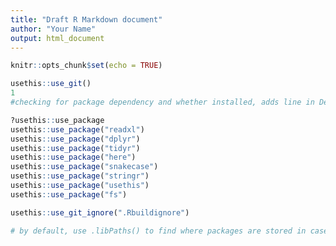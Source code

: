 ```yaml
---
title: "Draft R Markdown document"
author: "Your Name"
output: html_document
---
```


```r
knitr::opts_chunk$set(echo = TRUE)
```

```r
usethis::use_git()
1
#checking for package dependency and whether installed, adds line in Description

?usethis::use_package
usethis::use_package("readxl")
usethis::use_package("dplyr")
usethis::use_package("tidyr")
usethis::use_package("here")
usethis::use_package("snakecase")
usethis::use_package("stringr")
usethis::use_package("usethis")
usethis::use_package("fs")

usethis::use_git_ignore(".Rbuildignore")

# by default, use .libPaths() to find where packages are stored in case you need to delete


```

